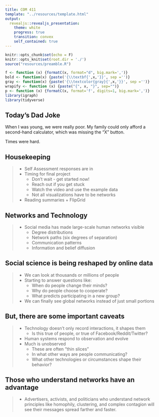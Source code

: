 ```yaml
---
title: COM 411
template: "../resources/template.html"
output: 
  revealjs::revealjs_presentation:
    theme: white
    progress: true
    transition: convex
    self_contained: true
---
```


```r
knitr::opts_chunk$set(echo = F)
knitr::opts_knit$set(root.dir = './')
source("resources/preamble.R")

f <- function (x) {formatC(x, format="d", big.mark=',')}
bold <- function(x) {paste('{\\textbf{',x,'}}', sep ='')}
gray <- function(x) {paste('{\\textcolor{gray}{',x,'}}', sep ='')}
wrapify <- function (x) {paste("{", x, "}", sep="")}
p <- function (x) {formatC(x, format='f', digits=1, big.mark=',')}
library(igraph)
library(tidyverse)
```

<style type="text/css">

/* Changes to RevealJS default formatting.

I prefer this style but you can change these to your preferences */

/* This bit lets you do columns */
.container{
  display: flex;
}

.col{
  flex: 1;
}

.reveal section img{
border: none;
background: none;
box-shadow: none;
}

.highlight {
color: LightCoral;
}

.reveal h1,
.reveal h2,
.reveal h3,
.reveal h4,
.reveal h5,
.reveal h6 {
text-transform: none;
}

.reveal h1 {
margin-top:200px;
}

div.footnote {
font-size: 40%;
text-align: right;
}

.bg-image{
width: 180px;
}

.reveal .slides section .fragment.fade-in-then-out,
.reveal .slides section .fragment.current-visible {
  opacity: 0;
  visibility: hidden; }
  .reveal .slides section .fragment.fade-in-then-out.current-fragment,
  .reveal .slides section .fragment.current-visible.current-fragment {
    opacity: 1;
    visibility: inherit; }

.reveal .slides section .fragment.fade-in-then-semi-out {
  opacity: 0;
  visibility: hidden; }
  .reveal .slides section .fragment.fade-in-then-semi-out.visible {
    opacity: 0.5;
    visibility: inherit; }
  .reveal .slides section .fragment.fade-in-then-semi-out.current-fragment {
    opacity: 1;
visibility: inherit; }

</style>


## Today's Dad Joke

When I was young, we were really poor. My family could only afford a second-hand calculator, which was missing the "X" button.

Times were hard.

## Housekeeping

> - Self Assessment responses are in
> - Timing for final project
>	- Don't wait - get started now!
>	- Reach out if you get stuck
>	- Watch the video and use the example data
>	- Not all visualizations have to be networks
> - Reading summaries + FlipGrid


## Networks and Technology

> - Social media has made large-scale human networks visible
>	- Degree distributions
>	- Network paths (six degrees of separation)
>	- Communication patterns
>	- Information and belief diffusion

## Social science is being reshaped by online data

> - We can look at thousands or millions of people
> - Starting to answer questions like:
>	- When do people change their minds?
>	- Why do people choose to cooperate?
>	- What predicts participating in a new group?
> - We can finally see global networks instead of just small portions

## But, there are some important caveats

> - Technology doesn't only record interactions, it shapes them
>	- Is this true of people, or true of Facebook/Reddit/Twitter?
> - Human systems respond to observation and evolve
> - Much is unobserved
>	- These are often "thin slices"
>	- In what other ways are people communicating?
>	- What other technologies or circumstances shape their behavior?

## Those who understand networks have an advantage

> - Advertisers, activists, and politicians who understand network principles like homophily, clustering, and complex contagion will see their messages spread farther and faster.

